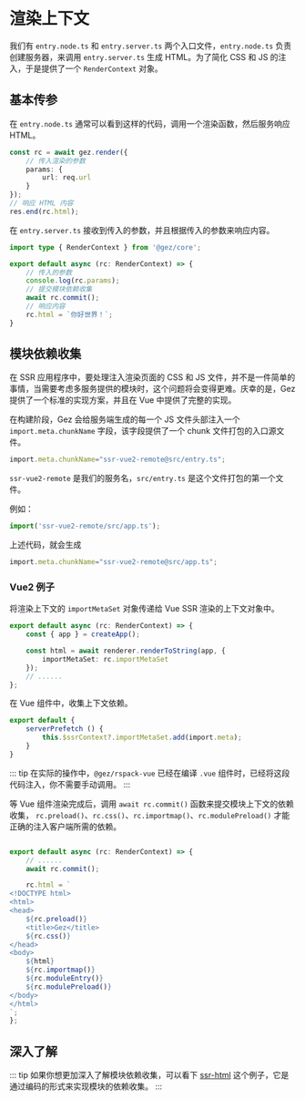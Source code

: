 # 渲染上下文
我们有 `entry.node.ts` 和 `entry.server.ts` 两个入口文件，`entry.node.ts` 负责创建服务器，来调用 `entry.server.ts` 生成 HTML。为了简化 CSS 和 JS 的注入，于是提供了一个 `RenderContext` 对象。

## 基本传参
在 `entry.node.ts` 通常可以看到这样的代码，调用一个渲染函数，然后服务响应 HTML。
```ts title="entry.node.ts"
const rc = await gez.render({
    // 传入渲染的参数
    params: {
        url: req.url
    }
});
// 响应 HTML 内容
res.end(rc.html);
```
在 `entry.server.ts` 接收到传入的参数，并且根据传入的参数来响应内容。
```ts title="entry.server.ts"
import type { RenderContext } from '@gez/core';

export default async (rc: RenderContext) => {
    // 传入的参数
    console.log(rc.params);
    // 提交模块依赖收集
    await rc.commit();
    // 响应内容
    rc.html = `你好世界！`;
}
```
## 模块依赖收集
在 SSR 应用程序中，要处理注入渲染页面的 CSS 和 JS 文件，并不是一件简单的事情，当需要考虑多服务提供的模块时，这个问题将会变得更难。庆幸的是，Gez 提供了一个标准的实现方案，并且在 Vue 中提供了完整的实现。    

在构建阶段，Gez 会给服务端生成的每一个 JS 文件头部注入一个 `import.meta.chunkName` 字段，该字段提供了一个 chunk 文件打包的入口源文件。
```ts title="[chunk].js"
import.meta.chunkName="ssr-vue2-remote@src/entry.ts";
```
`ssr-vue2-remote` 是我们的服务名，`src/entry.ts` 是这个文件打包的第一个文件。    

例如：
```ts
import('ssr-vue2-remote/src/app.ts');
```
上述代码，就会生成
```ts
import.meta.chunkName="ssr-vue2-remote@src/app.ts";
```
### Vue2 例子
将渲染上下文的 `importMetaSet` 对象传递给 Vue SSR 渲染的上下文对象中。
```ts title="entry.server.ts"
export default async (rc: RenderContext) => {
    const { app } = createApp();

    const html = await renderer.renderToString(app, {
        importMetaSet: rc.importMetaSet
    });
    // ......
};

```
在 Vue 组件中，收集上下文依赖。
```ts title="App.vue"
export default {
    serverPrefetch () {
        this.$ssrContext?.importMetaSet.add(import.meta);
    }
}
```

::: tip
在实际的操作中，`@gez/rspack-vue` 已经在编译 `.vue` 组件时，已经将这段代码注入，你不需要手动调用。
:::

等 Vue 组件渲染完成后，调用 `await rc.commit()` 函数来提交模块上下文的依赖收集， `rc.preload()`、`rc.css()`、`rc.importmap()`、`rc.modulePreload()` 才能正确的注入客户端所需的依赖。
```ts title="entry.server.ts"

export default async (rc: RenderContext) => {
    // ......
    await rc.commit();

    rc.html = `
<!DOCTYPE html>
<html>
<head>
    ${rc.preload()}
    <title>Gez</title>
    ${rc.css()}
</head>
<body>
    ${html}
    ${rc.importmap()}
    ${rc.moduleEntry()}
    ${rc.modulePreload()}
</body>
</html>
`;
};

```

## 深入了解
::: tip
如果你想更加深入了解模块依赖收集，可以看下 [ssr-html](https://github.com/dp-os/gez/tree/master/examples/ssr-html) 这个例子，它是通过编码的形式来实现模块的依赖收集。
:::